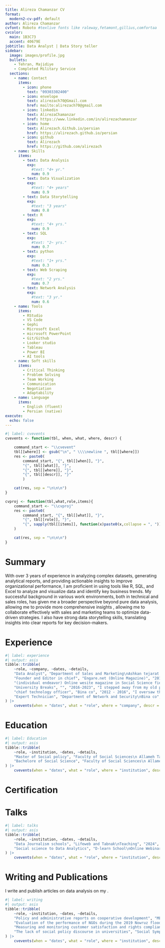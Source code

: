 ```yaml
---
title: Alireza Chamanzar CV
format:
  modern2-cv-pdf: default
author: Alireza Chamanzar
cvfont: Roboto #texlive fonts like raleway,fetamont,gillius,comfortaa
cvcolor: 
  main: 1B3C73
  accent: 40679E
jobtitle: Data Analyst | Data Story teller
sidebar:
  image: images/profile.jpg
  bullets:
    - Tehran, Majidiye
    - Completed Military Service
  sections:
    - name: Contact
      items:
        - icon: phone
          text: "09303302400"
        - icon: envelope
          text: alirezach70@Gmail.com
          href: mailto:alirezach70@gmail.com
        - icon: linkedin
          text: AlirezaChamanzar
          href: https://www.linkedin.com/in/alirezachamanzar
        - icon: home
          text: Alirezach.Github.io/persian
          href: https://alirezach.github.io/persian
        - icon: github
          text: Alirezach
          href: https://github.com/alirezach
    - name: Skills
      items:
        - text: Data Analysis
          exp: 
            #text: "4+ yr."
            num: 0.9
        - text: Data Visualization
          exp: 
            #text: "4+ years"
            num: 0.9
        - text: Data Storytelling
          exp: 
            #text: "3 years"
            num: 0.8
        - text: R
          exp: 
            #text: "4+ yrs."
            num: 0.9
        - text: SQL
          exp: 
            #text: "2~ yrs."
            num: 0.7
        - text: python
          exp: 
            #text: "1+ yrs."
            num: 0.3
        - text: Web Scraping
          exp: 
            #text: "2 yrs."
            num: 0.7
        - text: Network Analysis
          exp: 
            #text: "3 yr."
            num: 0.6
    - name: Tools
      items:
        - RStudio
        - VS Code
        - Gephi
        - Microsoft Excel
        - microsoft PowerPoint
        - Git/Github
        - Looker studio
        - Tableau
        - Power BI
        - AI tools
    - name: Soft skills
      items:
        - Critical Thinking
        - Problem Solving
        - Team Working
        - Communication
        - Negotiation
        - Adaptability
    - name: Language
      items:
        - English (fluent)
        - Persian (native)
execute: 
  echo: false
---
```


```r
#| label: cvevents
cvevents <- function(tbl, when, what, where, descr) {

    command_start <- "\\cvevent"
    tbl[[where]] <- gsub("\n", " \\\\newline ", tbl[[where]])
    res <- paste0(
        command_start, "{", tbl[[when]], "}", 
        "{", tbl[[what]], "}",
        "{", tbl[[where]], "}",
        "{", tbl[[descr]], "}"
        )

    cat(res, sep = "\n\n\n")
}

cvproj <- function(tbl,what,role,items){
    command_start <- "\\cvproj"
    res <- paste0(
        command_start, "{", tbl[[what]], "}",
        "{", tbl[[role]], "}",
        "{", sapply(tbl[[items]], function(x)paste0(x,collapse = ", ")), "}"
    )

    cat(res, sep = "\n\n\n")
}
```

# Summary

With over 3 years of experience in analyzing complex datasets, generating analytical reports, and providing actionable insights to improve organizational performance, I am proficient in using tools like R, SQL, and Excel to analyze and visualize data and identify key business trends. My successful background in various work environments, both in technical and sales roles, has given me a broader perspective beyond pure data analysis, allowing me to provide more comprehensive insights , allowing me to collaborate effectively with sales and marketing teams to optimize data-driven strategies. I also have strong data storytelling skills, translating insights into clear reports for key decision-makers.

# Experience

```r
#| label: experience
#| output: asis
tibble::tribble(
    ~role, ~company, ~dates, ~details,
    "Data Analyst", "Department of Sales and Marketing\nAshkan tejarat Aram", "2023-2024", "I focused on analyzing sales trends, customer behavior, and market data to optimize strategies. My responsibilities included cleaning data, creating insightful reports, identifying growth opportunities, and providing data-driven recommendations to improve performance.",
    "Founder and Editor in chief", "Engare.net (Online Magazine)", "2016~",
    "(individual endeavor) Online wesite magazine in Social Science field (with over 30K social media followers)",
    "University Breaks", "", "2016-2023", "I stepped away from my old professional field due to university,Of Course only to discover an exciting new path ahead.",
    "chief technology officer", "Bina co", "2012 - 2016", "I oversaw the integration of hardware and software for surveillance and alarm systems and conducted market research to expand services and products.",
    "Expert Technician", "Department of Network and Security\nBina co", "2010-2012", "My expertise involved software and hardware tasks, as well as configuring network infrastructure and software systems."
) |>
    cvevents(when = "dates", what = "role", where = "company", descr = "details")
```

# Education

```r
#| label: Education
#| output: asis
tibble::tribble(
    ~role, ~institution, ~dates, ~details,
    "Master of Social policy", "Faculty of Social Sciences\n Allameh Tabataba’i University", "2020~", "",
    "Bachelore of Social Science", "Faculty of Social Sciences\n Allameh Tabataba’i University", "2016-2020", ""
) |>
    cvevents(when = "dates", what = "role", where = "institution", descr = "details")
```

# Certification
\begin{itemize}
  \item Google Data Analytics Professional | Coursera | April 2024 | \href{https://coursera.org/account/accomplishments/verify/RBA8YAMZQR4D}{link}
  \item Google Business Intelligence Specialization | Coursera | May 2024
  \item Practical Statistics for Data Analysis | Maktabkhoone | December 2023 | \href{https://maktabkhooneh.org/certificates/MK-830QQM}{link}
  \item Advanced Data Visualization | Maktabkhoone | December 2023 | \href{https://maktabkhooneh.org/certificates/MK-8APQL1}{link}
  \item Introduction to Data Analysis with R | Maktabkhoone | December 2023 | \href{https://maktabkhooneh.org/certificates/MK-UU2RUZ}{link}
  \item Story telling with data \& data Journalism | D-learn | June 2021 | \href{https://d-learn.ir/?cert_hash=8241398f60973c19}{link}
  \item Visualization with Excel | D-learn | August 2022 | \href{https://d-learn.ir/?cert_hash=8241398f60973c17}{link}
\end{itemize}

# Talks
```r
#| label: talks
#| output: asis
tibble::tribble(
    ~role, ~institution, ~dates, ~details,
    "Data Journalism schools", "Lifeweb and Tabnak\nTeaching", "2024", "",
    "Social science to Data Analytics", "D-learn School\nOnline Webinar", "2024", ""
) |>
    cvevents(when = "dates", what = "role", where = "institution", descr = "details")
```

# Writing and Publications
I write and publish articles on data analysis on my \href{https://alirezach.github.io/persian/}{blog}.

```r
#| label: writing
#| output: asis
tibble::tribble(
    ~role, ~institution, ~dates, ~details,
    "Policy and administrative reports on cooperative development", "MENTA\nIran Cooperative Innovation and Development Center(MCLS)", "2020", "",
    "Evaluation of the performance of NGOs during the 2019 Nowruz floods", "Social Security Organization Research Institute", "2019", "",
    "Measuring and monitoring customer satisfaction and rights compliance in the Social Security Organization", "Social Security Organization Research Institute", "2018", "",
    "The lack of social policy discourse in universities", "Social Symposium\nScientific Association's union of social sciences", "2018", ""
) |>
    cvevents(when = "dates", what = "role", where = "institution", descr = "details")
```

<!-- # Awards
```r
#| label: awards
#| output: asis
tibble::tribble(
    ~role, ~institution, ~dates, ~details,
    "First place in the best social article", "Titer12(National festival)\nMinistry of Health, Treatment and Medical Education and Ministry of Science, Research and Technology", "2024", ""
) |>
    cvevents(when = "dates", what = "role", where = "institution", descr = "details")
``` -->